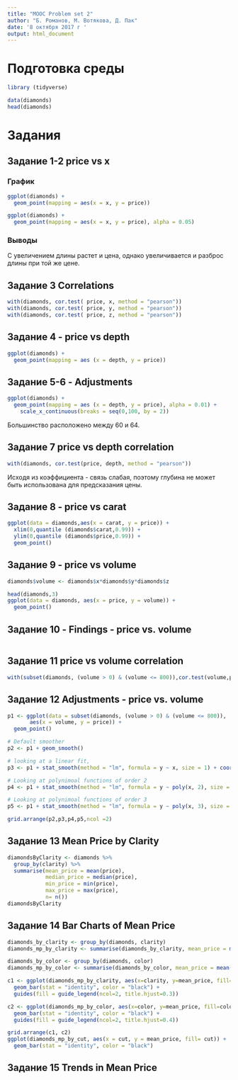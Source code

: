 ```yaml
---
title: "MOOC Problem set 2"
author: "Б. Романов, М. Вотякова, Д. Пак"
date: '8 октября 2017 г '
output: html_document
---
```



# Подготовка среды

```r
library (tidyverse)

```

```r
data(diamonds)
head(diamonds)
```

# Задания

## Задание 1-2 price vs x

### График

```r
ggplot(diamonds) +
  geom_point(mapping = aes(x = x, y = price))

ggplot(diamonds) +
  geom_point(mapping = aes(x = x, y = price), alpha = 0.05)
```

### Выводы

С увеличением  длины растет и цена, однако увеличивается и разброс длины при той же цене.

## Задание 3 Correlations

```r
with(diamonds, cor.test( price, x, method = "pearson"))
with(diamonds, cor.test( price, y, method = "pearson"))
with(diamonds, cor.test( price, z, method = "pearson"))

```


## Задание 4 - price vs depth

```r

ggplot(diamonds) +
  geom_point(mapping = aes (x = depth, y = price))


```


## Задание 5-6 - Adjustments

```r
ggplot(diamonds) +
  geom_point(mapping = aes (x = depth, y = price), alpha = 0.01) + 
    scale_x_continuous(breaks = seq(0,100, by = 2))
```

Большинство расположено между 60 и 64.

## Задание 7 price vs depth correlation

```r
with(diamonds, cor.test(price, depth, method = "pearson"))
```

Исходя из коэффициента - связь слабая, поэтому глубина не может быть использована для предсказания цены.  

## Задание 8 - price vs carat

```r
ggplot(data = diamonds,aes(x = carat, y = price)) + 
  xlim(0,quantile (diamonds$carat,0.99)) +
  ylim(0,quantile (diamonds$price,0.99)) +
  geom_point()
```

## Задание 9 - price vs volume

```r
diamonds$volume <- diamonds$x*diamonds$y*diamonds$z

head(diamonds,3)
ggplot(data = diamonds, aes(x = price, y = volume)) +
  geom_point()
```


## Задание 10 - Findings - price vs. volume

```r

```

## Задание 11 price vs volume correlation

```r
with(subset(diamonds, (volume > 0) & (volume <= 800)),cor.test(volume,price))
```

## Задание 12 Adjustments - price vs. volume

```r
p1 <- ggplot(data = subset(diamonds, (volume > 0) & (volume <= 800)),
       aes(x = volume, y = price)) +
  geom_point() 

# Default smoother
p2 <- p1 + geom_smooth()

# looking at a linear fit,
p3 <- p1 + stat_smooth(method = "lm", formula = y ~ x, size = 1) + coord_cartesian(ylim = c(0,20000))

# Looking at polynimoal functions of order 2
p4 <- p1 + stat_smooth(method = "lm", formula = y ~ poly(x, 2), size = 1) + coord_cartesian(ylim = c(0,20000))

# Looking at polynimoal functions of order 3
p5 <- p1 + stat_smooth(method = "lm", formula = y ~ poly(x, 3), size = 1) + coord_cartesian(ylim = c(0,20000))

grid.arrange(p2,p3,p4,p5,ncol =2)
```

## Задание 13 Mean Price by Clarity

```r
diamondsByClarity <- diamonds %>%
  group_by(clarity) %>%
  summarise(mean_price = mean(price), 
            median_price = median(price), 
            min_price = min(price), 
            max_price = max(price), 
            n= n())
diamondsByClarity
```

## Задание 14 Bar Charts of Mean Price

```r
diamonds_by_clarity <- group_by(diamonds, clarity)
diamonds_mp_by_clarity <- summarise(diamonds_by_clarity, mean_price = mean(price))

diamonds_by_color <- group_by(diamonds, color)
diamonds_mp_by_color <- summarise(diamonds_by_color, mean_price = mean(price))

c1 <- ggplot(diamonds_mp_by_clarity, aes(x=clarity, y=mean_price, fill=clarity)) +
  geom_bar(stat = "identity", color = "black") +
  guides(fill = guide_legend(ncol=2, title.hjust=0.3))

c2 <- ggplot(diamonds_mp_by_color, aes(x=color, y=mean_price, fill=color)) +
  geom_bar(stat = "identity", color = "black") +
  guides(fill = guide_legend(ncol=2, title.hjust=0.4))

grid.arrange(c1, c2)
ggplot(diamonds_mp_by_cut, aes(x = cut, y = mean_price, fill= cut)) +
  geom_bar(stat = "identity", color = "black") 


```

## Задание 15 Trends in Mean Price

```r

```